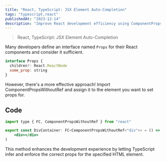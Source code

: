 ```yaml
---
title: "React, TypeScript: JSX Element Auto-Completion"
tags: "typescript,react"
publishedAt: "2023-12-14"
description: "Improve React development efficiency using ComponentPropsWithoutRef."
---
```


> React, TypeScript: JSX Element Auto-Completion

Many developers define an interface named `Props` for their React components and consider it sufficient.

```jsx
interface Props {
  children?: React.ReactNode
  some_prop: string
}
```

However, there's a more effective approach! Import ComponentPropsWithoutRef and assign it to the element you want to set props for.

## Code

```jsx
import type { FC, ComponentPropsWithoutRef } from "react"

export const DivContainer: FC<ComponentPropsWithoutRef<"div">> = () => (
    <div></div>
)
```

This method enhances the development experience by letting TypeScript infer and enforce the correct props for the specified HTML element.
